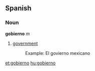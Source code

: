 ==Spanish==
===Noun===
'''gobierno''' ''m''

#[[government]]
#:Example: El govierno mexicano

[[et:gobierno]]
[[hu:gobierno]]